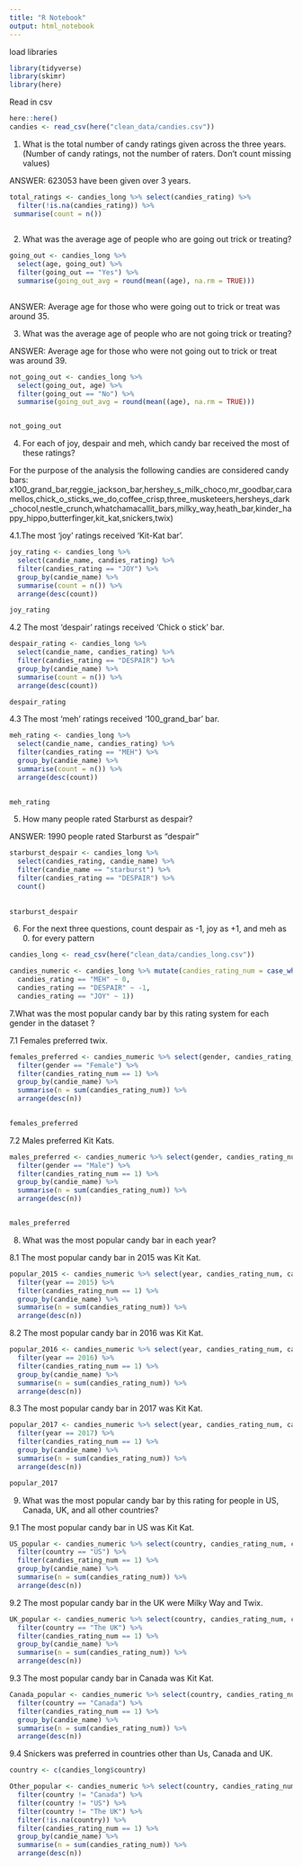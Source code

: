 ```yaml
---
title: "R Notebook"
output: html_notebook
---
```


load libraries
```r
library(tidyverse)
library(skimr)
library(here)
```


Read in csv
```r
here::here()
candies <- read_csv(here("clean_data/candies.csv"))
```
 
1. What is the total number of candy ratings given across the three years. (Number of candy ratings, not the number of raters. Don’t count missing values)


ANSWER: 623053 have been given over 3 years.

```r
total_ratings <- candies_long %>% select(candies_rating) %>% 
  filter(!is.na(candies_rating)) %>% 
 summarise(count = n())
   
```


2.  What was the average age of people who are going out trick or treating?

```r

going_out <- candies_long %>% 
  select(age, going_out) %>% 
  filter(going_out == "Yes") %>% 
  summarise(going_out_avg = round(mean((age), na.rm = TRUE)))
  
```
ANSWER: Average age for those who were going out to trick or treat was around 35.

3. What was the average age of people who are not going trick or treating?

ANSWER: Average age for those who were not going out to trick or treat was around 39.

```r


not_going_out <- candies_long %>% 
  select(going_out, age) %>% 
  filter(going_out == "No") %>% 
  summarise(going_out_avg = round(mean((age), na.rm = TRUE)))


not_going_out  
```



4. For each of joy, despair and meh, which candy bar received the most of these ratings?

For the purpose of the analysis the following candies are considered candy bars:
x100_grand_bar,reggie_jackson_bar,hershey_s_milk_choco,mr_goodbar,caramellos,chick_o_sticks_we_do,coffee_crisp,three_musketeers,hersheys_dark_chocol,nestle_crunch,whatchamacallit_bars,milky_way,heath_bar,kinder_happy_hippo,butterfinger,kit_kat,snickers,twix)

4.1.The most 'joy' ratings received 'Kit-Kat bar'.

```r

joy_rating <- candies_long %>% 
  select(candie_name, candies_rating) %>% 
  filter(candies_rating == "JOY") %>% 
  group_by(candie_name) %>% 
  summarise(count = n()) %>% 
  arrange(desc(count))

joy_rating

```


4.2 The most 'despair' ratings received 'Chick o stick' bar.

```r
despair_rating <- candies_long %>% 
  select(candie_name, candies_rating) %>% 
  filter(candies_rating == "DESPAIR") %>% 
  group_by(candie_name) %>% 
  summarise(count = n()) %>% 
  arrange(desc(count))

despair_rating

```

4.3 The most 'meh' ratings received '100_grand_bar' bar.

```r

meh_rating <- candies_long %>% 
  select(candie_name, candies_rating) %>% 
  filter(candies_rating == "MEH") %>% 
  group_by(candie_name) %>% 
  summarise(count = n()) %>% 
  arrange(desc(count))
  

meh_rating

```


5. How many people rated Starburst as despair?

ANSWER: 1990 people rated Starburst as "despair"

```r
starburst_despair <- candies_long %>% 
  select(candies_rating, candie_name) %>% 
  filter(candie_name == "starburst") %>% 
  filter(candies_rating == "DESPAIR") %>% 
  count()
 
  
starburst_despair
```


6. For the next three questions, count despair as -1, joy as +1, and meh as 0.
for every pattern


```r
candies_long <- read_csv(here("clean_data/candies_long.csv"))
```
```r

candies_numeric <- candies_long %>% mutate(candies_rating_num = case_when(
  candies_rating == "MEH" ~ 0,
  candies_rating == "DESPAIR" ~ -1,
  candies_rating == "JOY" ~ 1))
```

7.What was the most popular candy bar by this rating system for each gender in the dataset ?

7.1 Females preferred twix.

```r
females_preferred <- candies_numeric %>% select(gender, candies_rating_num, candie_name) %>%
  filter(gender == "Female") %>% 
  filter(candies_rating_num == 1) %>%
  group_by(candie_name) %>% 
  summarise(n = sum(candies_rating_num)) %>% 
  arrange(desc(n)) 
  

females_preferred

```
7.2 Males preferred Kit Kats.

```r
males_preferred <- candies_numeric %>% select(gender, candies_rating_num, candie_name) %>%
  filter(gender == "Male") %>% 
  filter(candies_rating_num == 1) %>%
  group_by(candie_name) %>% 
  summarise(n = sum(candies_rating_num)) %>% 
  arrange(desc(n)) 


males_preferred
```


8. What was the most popular candy bar in each year?

8.1 The most popular candy bar in 2015 was Kit Kat.

```r
popular_2015 <- candies_numeric %>% select(year, candies_rating_num, candie_name) %>%
  filter(year == 2015) %>% 
  filter(candies_rating_num == 1) %>%
  group_by(candie_name) %>% 
  summarise(n = sum(candies_rating_num)) %>% 
  arrange(desc(n))

```
8.2 The most popular candy bar in 2016 was Kit Kat.

```r
popular_2016 <- candies_numeric %>% select(year, candies_rating_num, candie_name) %>%
  filter(year == 2016) %>% 
  filter(candies_rating_num == 1) %>%
  group_by(candie_name) %>% 
  summarise(n = sum(candies_rating_num)) %>% 
  arrange(desc(n))


```
8.3 The most popular candy bar in 2017 was Kit Kat.

```r
popular_2017 <- candies_numeric %>% select(year, candies_rating_num, candie_name) %>%
  filter(year == 2017) %>% 
  filter(candies_rating_num == 1) %>%
  group_by(candie_name) %>% 
  summarise(n = sum(candies_rating_num)) %>% 
  arrange(desc(n))

popular_2017
```

9. What was the most popular candy bar by this rating for people in US, Canada, UK, and all other countries?

9.1 The most popular candy bar in US was Kit Kat.
```r
US_popular <- candies_numeric %>% select(country, candies_rating_num, candie_name) %>%
  filter(country == "US") %>% 
  filter(candies_rating_num == 1) %>%
  group_by(candie_name) %>% 
  summarise(n = sum(candies_rating_num)) %>% 
  arrange(desc(n))


```
9.2 The most popular candy bar in the UK were Milky Way and Twix. 

```r
UK_popular <- candies_numeric %>% select(country, candies_rating_num, candie_name) %>%
  filter(country == "The UK") %>% 
  filter(candies_rating_num == 1) %>%
  group_by(candie_name) %>% 
  summarise(n = sum(candies_rating_num)) %>% 
  arrange(desc(n))


```
9.3 The most popular candy bar in Canada was Kit Kat.

```r
Canada_popular <- candies_numeric %>% select(country, candies_rating_num, candie_name) %>%
  filter(country == "Canada") %>% 
  filter(candies_rating_num == 1) %>%
  group_by(candie_name) %>% 
  summarise(n = sum(candies_rating_num)) %>% 
  arrange(desc(n))


```
9.4  Snickers was preferred in countries other than Us, Canada and UK.

```r
country <- c(candies_long$country)

Other_popular <- candies_numeric %>% select(country, candies_rating_num, candie_name) %>%
  filter(country != "Canada") %>% 
  filter(country != "US") %>% 
  filter(country != "The UK") %>% 
  filter(!is.na(country)) %>% 
  filter(candies_rating_num == 1) %>%
  group_by(candie_name) %>% 
  summarise(n = sum(candies_rating_num)) %>% 
  arrange(desc(n))
```

